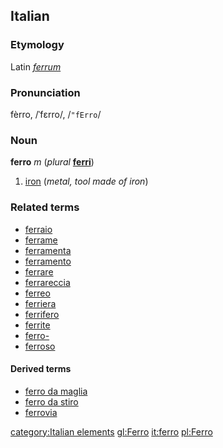 ==Italian==
===Etymology===
Latin ''[[ferrum]]''
===Pronunciation===
fèrro, /ˈfɛrro/, /<tt>"fErro</tt>/
===Noun===
'''ferro''' ''m'' (''plural'' '''[[ferri]]''')

#[[iron]] (''metal, tool made of iron'')

===Related terms===
*[[ferraio]]
*[[ferrame]]
*[[ferramenta]]
*[[ferramento]]
*[[ferrare]]
*[[ferrareccia]]
*[[ferreo]]
*[[ferriera]]
*[[ferrifero]]
*[[ferrite]]
*[[ferro-]]
*[[ferroso]]

====Derived terms====
*[[ferro da maglia]]
*[[ferro da stiro]]
*[[ferrovia]]
[[category:Italian elements]]
[[gl:Ferro]]
[[it:ferro]]
[[pl:Ferro]]